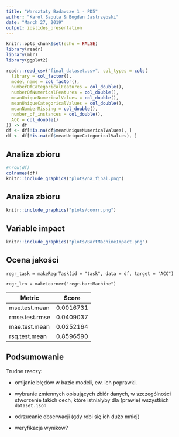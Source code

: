 ```yaml
---
title: "Warsztaty Badawcze 1 - PD5"
author: "Karol Saputa & Bogdan Jastrzębski"
date: "March 27, 2019"
output: ioslides_presentation
---
```


```r
knitr::opts_chunk$set(echo = FALSE)
library(readr)
library(mlr)
library(ggplot2)

readr::read_csv("final_dataset.csv", col_types = cols(
  library = col_factor(),
  model_name = col_factor(),
  numberOfCategoricalFeatures = col_double(),
  numberOfNumericalFeatures = col_double(),
  meanUniqueNumericalValues = col_double(),
  meanUniqueCategoricalValues = col_double(),
  meanNumberMissing = col_double(),
  number_of_instances = col_double(),
  ACC = col_double()
)) -> df
df <- df[!is.na(df$meanUniqueNumericalValues), ] 
df <- df[!is.na(df$meanUniqueCategoricalValues), ] 
```

## Analiza zbioru
```r
#nrow(df)
colnames(df)
knitr::include_graphics("plots/na_final.png")

```

## Analiza zbioru
```r

knitr::include_graphics("plots/coorr.png")

```

## Variable impact

```r

knitr::include_graphics("plots/BartMachineImpact.png")

```

## Ocena jakości
`regr_task = makeRegrTask(id = "task", data = df, target = "ACC")`

`regr_lrn = makeLearner("regr.bartMachine")`

| Metric       | Score           |
| ------------- |:-------------:|
| mse.test.mean      | 0.0016731 |
| rmse.test.rmse      | 0.0409037 |
| mae.test.mean | 0.0252164      |
| rsq.test.mean | 0.8596590      |


## Podsumowanie
Trudne rzeczy:

- omijanie błędów w bazie modeli, ew. ich poprawki.

- wybranie zmiennych opisujących zbiór danych, w szczególności stworzenie takich cech, które istniałyby dla (prawie) wszystkich `dataset.json`

- odrzucanie obserwacji (gdy robi się ich dużo mniej)

- weryfikacja wyników?

